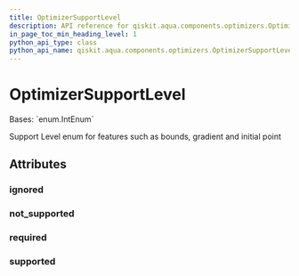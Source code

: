 ```yaml
---
title: OptimizerSupportLevel
description: API reference for qiskit.aqua.components.optimizers.OptimizerSupportLevel
in_page_toc_min_heading_level: 1
python_api_type: class
python_api_name: qiskit.aqua.components.optimizers.OptimizerSupportLevel
---
```


# OptimizerSupportLevel

<Class id="qiskit.aqua.components.optimizers.OptimizerSupportLevel" isDedicatedPage={true} github="https://github.com/qiskit-community/qiskit-aqua/tree/stable/0.9/qiskit/aqua/components/optimizers/optimizer.py" signature="OptimizerSupportLevel(value)">
  Bases: `enum.IntEnum`

  Support Level enum for features such as bounds, gradient and initial point

  ## Attributes

  ### ignored

  <Attribute id="qiskit.aqua.components.optimizers.OptimizerSupportLevel.ignored" attributeValue="1" />

  ### not\_supported

  <Attribute id="qiskit.aqua.components.optimizers.OptimizerSupportLevel.not_supported" attributeValue="0" />

  ### required

  <Attribute id="qiskit.aqua.components.optimizers.OptimizerSupportLevel.required" attributeValue="3" />

  ### supported

  <Attribute id="qiskit.aqua.components.optimizers.OptimizerSupportLevel.supported" attributeValue="2" />
</Class>

